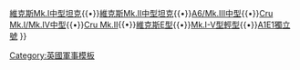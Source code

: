 {{Military navigation
|style=wide
|name=戰間期的英國裝甲戰鬥車輛
|title={{Flag|英國}}[[戰間期]]的裝甲戰鬥車輛|list1= [[柏奇式自行火炮]]{{•}}[[維克斯Mk.I中型坦克]]{{•}}[[維克斯Mk.II中型坦克]]{{•}}[[Mk.III中型坦克|A6/Mk.III中型]]{{•}}[[Mk.I巡洋坦克|Cru Mk.I/Mk.IV中型]]{{•}}[[Mk.II巡航坦克|Cru Mk.II]]{{•}}[[維克斯六噸坦克|維克斯E型]]{{•}}[[英國Mk.I-V系列輕型坦克|Mk.I-V型輕型]]{{•}}[[維克斯A1E1獨立號重型坦克|A1E1獨立號]]
}}
<noinclude>[[Category:英國軍事模板]]<noinclude/>